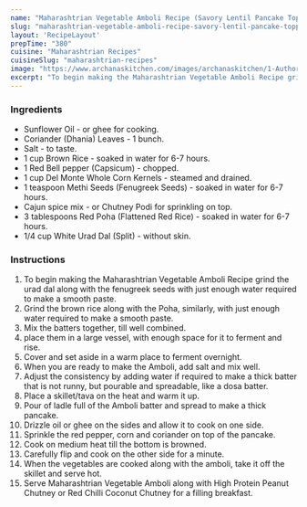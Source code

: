 ---
name: "Maharashtrian Vegetable Amboli Recipe (Savory Lentil Pancake Topped With Vegetables)"
slug: "maharashtrian-vegetable-amboli-recipe-savory-lentil-pancake-topped-with-vegetables"
layout: 'RecipeLayout'
prepTime: "380"
cuisine: "Maharashtrian Recipes"
cuisineSlug: "maharashtrian-recipes"
image: "https://www.archanaskitchen.com/images/archanaskitchen/1-Author/Madhuli_Ajay/Red_pepper_and_Corn_Amboli.jpg"
excerpt: "To begin making the Maharashtrian Vegetable Amboli Recipe grind the urad dal along with the fenugreek seeds with just enough water required to make a smooth paste"
---

### Ingredients

- Sunflower Oil - or ghee for cooking.
- Coriander (Dhania) Leaves - 1 bunch.
- Salt - to taste.
- 1 cup Brown Rice - soaked in water for 6-7 hours.
- 1 Red Bell pepper (Capsicum) - chopped.
- 1 cup Del Monte Whole Corn Kernels - steamed and drained.
- 1 teaspoon Methi Seeds (Fenugreek Seeds) - soaked in water for 6-7 hours.
- Cajun spice mix - or Chutney Podi for sprinkling on top.
- 3 tablespoons Red Poha (Flattened Red Rice) - soaked in water for 6-7 hours.
- 1/4 cup White Urad Dal (Split) - without skin.

### Instructions

1. To begin making the Maharashtrian Vegetable Amboli Recipe grind the urad dal along with the fenugreek seeds with just enough water required to make a smooth paste.
1. Grind the brown rice along with the Poha, similarly, with just enough water required to make a smooth paste.
1. Mix the batters together, till well combined.
1. place them in a large vessel, with enough space for it to ferment and rise.
1. Cover and set aside in a warm place to ferment overnight.
1. When you are ready to make the Amboli, add salt and mix well.
1. Adjust the consistency by adding water if required to make a thick batter that is not runny, but pourable and spreadable, like a dosa batter.
1. Place a skillet/tava on the heat and warm it up.
1. Pour of ladle full of the Amboli batter and spread to make a thick pancake.
1. Drizzle oil or ghee on the sides and allow it to cook on one side.
1. Sprinkle the red pepper, corn and coriander on top of the pancake.
1. Cook on medium heat till the bottom is browned.
1. Carefully flip and cook on the other side for a minute.
1. When the vegetables are cooked along with the amboli, take it off the skillet and serve hot.
1. Serve Maharashtrian Vegetable Amboli along with High Protein Peanut Chutney or Red Chilli Coconut Chutney for a filling breakfast.
